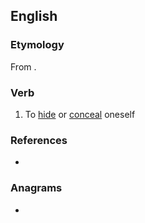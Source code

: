 ==English==

===Etymology===
From {{affix|en|in-|bosk|t1=in|t2=thicket, small wood}}.

===Verb===
{{en-verb}}

# {{lb|en|obsolete}} To [[hide]] or [[conceal]] oneself
#: {{rfquotek|Shelton}}

===References===
* {{R:OED2}}

===Anagrams===
* {{anagrams|en|a=bikmos|kombis}}